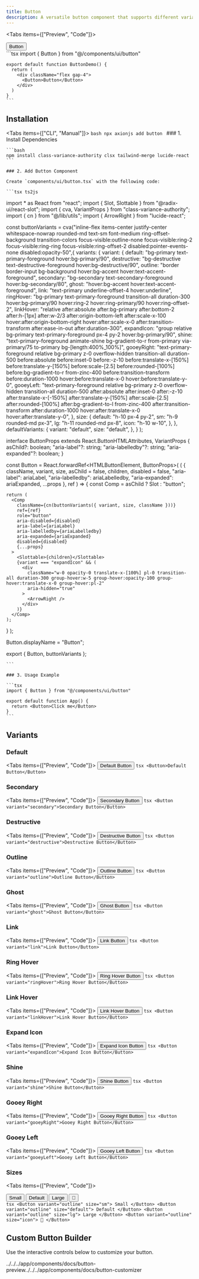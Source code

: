 ```yaml
---
title: Button
description: A versatile button component that supports different variants, sizes, and custom animations.
---
```



<Tabs items={["Preview", "Code"]}>
  <Tab value="Preview" className="m-auto h-48 content-center"  >
    <div className=" gap-4 " >
      <Button>Button</Button>
    </div>
  </Tab>
  <Tab value="Code" className="w-auto h-auto">
    ```tsx
    import { Button } from "@/components/ui/button"

    export default function ButtonDemo() {
      return (
        <div className="flex gap-4">
          <Button>Button</Button>
        </div>
      )
    }
    ```

  </Tab>
</Tabs>

## Installation

<Tabs items={["CLI", "Manual"]}>
  <Tab value="CLI">
    ```bash
    npx axionjs add button
    ```
  </Tab>
  <Tab value="Manual">
    ### 1. Install Dependencies
    
    ```bash
    npm install class-variance-authority clsx tailwind-merge lucide-react
    ```

    ### 2. Add Button Component

    Create `components/ui/button.tsx` with the following code:

    ```tsx ts2js
import * as React from "react";
import { Slot, Slottable } from "@radix-ui/react-slot";
import { cva, VariantProps } from "class-variance-authority";
import { cn } from "@/lib/utils";
import { ArrowRight } from "lucide-react";

const buttonVariants = cva("inline-flex items-center justify-center whitespace-nowrap rounded-md text-sm font-medium ring-offset-background transition-colors focus-visible:outline-none focus-visible:ring-2 focus-visible:ring-ring focus-visible:ring-offset-2 disabled:pointer-events-none disabled:opacity-50",{
        variants: {
              variant: {
                default: "bg-primary text-primary-foreground hover:bg-primary/90",
                destructive:
                  "bg-destructive text-destructive-foreground hover:bg-destructive/90",
                outline:
                  "border border-input bg-background hover:bg-accent hover:text-accent-foreground",
                secondary:
                  "bg-secondary text-secondary-foreground hover:bg-secondary/80",
                ghost: "hover:bg-accent hover:text-accent-foreground",
                link: "text-primary underline-offset-4 hover:underline",
                ringHover:
                  "bg-primary text-primary-foreground transition-all duration-300 hover:bg-primary/90 hover:ring-2 hover:ring-primary/90 hover:ring-offset-2",
                linkHover:
                  "relative after:absolute after:bg-primary after:bottom-2 after:h-[1px] after:w-2/3 after:origin-bottom-left after:scale-x-100 hover:after:origin-bottom-right hover:after:scale-x-0 after:transition-transform after:ease-in-out after:duration-300",
                expandIcon:
                  "group relative bg-primary text-primary-foreground px-4 py-2 hover:bg-primary/90",
                shine:
                  "text-primary-foreground animate-shine bg-gradient-to-r from-primary via-primary/75 to-primary bg-[length:400%_100%]",
                gooeyRight:
                  "text-primary-foreground relative bg-primary z-0 overflow-hidden transition-all duration-500 before:absolute before:inset-0 before:-z-10 before:translate-x-[150%] before:translate-y-[150%] before:scale-[2.5] before:rounded-[100%] before:bg-gradient-to-r from-zinc-400 before:transition-transform before:duration-1000 hover:before:translate-x-0 hover:before:translate-y-0",
                gooeyLeft:
                  "text-primary-foreground relative bg-primary z-0 overflow-hidden transition-all duration-500 after:absolute after:inset-0 after:-z-10 after:translate-x-[-150%] after:translate-y-[150%] after:scale-[2.5] after:rounded-[100%] after:bg-gradient-to-l from-zinc-400 after:transition-transform after:duration-1000 hover:after:translate-x-0 hover:after:translate-y-0",
              },
              size: {
                default: "h-10 px-4 py-2",
                sm: "h-9 rounded-md px-3",
                lg: "h-11 rounded-md px-8",
                icon: "h-10 w-10",
              },
            },
            defaultVariants: {
              variant: "default",
              size: "default",
            },
      }
);

interface ButtonProps
  extends React.ButtonHTMLAttributes<HTMLButtonElement>,
    VariantProps<typeof buttonVariants> {
  asChild?: boolean;
  "aria-label"?: string;
  "aria-labelledby"?: string;
  "aria-expanded"?: boolean;
}

const Button = React.forwardRef<HTMLButtonElement, ButtonProps>(
  (
    {
      className,
      variant,
      size,
      asChild = false,
      children,
      disabled = false,
      "aria-label": ariaLabel,
      "aria-labelledby": ariaLabelledby,
      "aria-expanded": ariaExpanded,
      ...props
    },
    ref
  ) => {
    const Comp = asChild ? Slot : "button";

    return (
      <Comp
        className={cn(buttonVariants({ variant, size, className }))}
        ref={ref}
        role="button"
        aria-disabled={disabled}
        aria-label={ariaLabel}
        aria-labelledby={ariaLabelledby}
        aria-expanded={ariaExpanded}
        disabled={disabled}
        {...props}
      >
        <Slottable>{children}</Slottable>
        {variant === "expandIcon" && (
          <div
            className="w-0 opacity-0 translate-x-[100%] pl-0 transition-all duration-300 group-hover:w-5 group-hover:opacity-100 group-hover:translate-x-0 group-hover:pl-2"
            aria-hidden="true"
          >
            <ArrowRight />
          </div>
        )}
      </Comp>
    );
  }
);

Button.displayName = "Button";

export { Button, buttonVariants };


    ```

    ### 3. Usage Example

    ```tsx
    import { Button } from "@/components/ui/button"

    export default function App() {
      return <Button>Click me</Button>
    }
    ```

  </Tab>
</Tabs>

## Variants

### Default

<Tabs items={["Preview", "Code"]}>
  <Tab value="Preview" className="m-auto h-48 content-center">
    <Button>Default Button</Button>
  </Tab>
  <Tab value="Code">
    ```tsx
    <Button>Default Button</Button>
    ```
  </Tab>
</Tabs>

### Secondary

<Tabs items={["Preview", "Code"]}>
  <Tab value="Preview" className="m-auto h-48 content-center">
    <Button variant="secondary">Secondary Button</Button>
  </Tab>
  <Tab value="Code">
    ```tsx
    <Button variant="secondary">Secondary Button</Button>
    ```
  </Tab>
</Tabs>

### Destructive

<Tabs items={["Preview", "Code"]}>
  <Tab value="Preview" className="m-auto h-48 content-center">
    <Button variant="destructive">Destructive Button</Button>
  </Tab>
  <Tab value="Code">
    ```tsx
    <Button variant="destructive">Destructive Button</Button>
    ```
  </Tab>
</Tabs>

### Outline

<Tabs items={["Preview", "Code"]}>
  <Tab value="Preview" className="m-auto h-48 content-center">
    <Button variant="outline">Outline Button</Button>
  </Tab>
  <Tab value="Code">
    ```tsx
    <Button variant="outline">Outline Button</Button>
    ```
  </Tab>
</Tabs>

### Ghost

<Tabs items={["Preview", "Code"]}>
  <Tab value="Preview" className="m-auto h-48 content-center">
    <Button variant="ghost">Ghost Button</Button>
  </Tab>
  <Tab value="Code">
    ```tsx
    <Button variant="ghost">Ghost Button</Button>
    ```
  </Tab>
</Tabs>

### Link

<Tabs items={["Preview", "Code"]}>
  <Tab value="Preview" className="m-auto h-48 content-center">
    <Button variant="link">Link Button</Button>
  </Tab>
  <Tab value="Code">
    ```tsx
    <Button variant="link">Link Button</Button>
    ```
  </Tab>
</Tabs>

### Ring Hover

<Tabs items={["Preview", "Code"]}>
  <Tab value="Preview" className="m-auto h-48 content-center">
    <Button variant="ringHover">Ring Hover Button</Button>
  </Tab>
  <Tab value="Code">
    ```tsx
    <Button variant="ringHover">Ring Hover Button</Button>
    ```
  </Tab>
</Tabs>

### Link Hover

<Tabs items={["Preview", "Code"]}>
  <Tab value="Preview" className="m-auto h-48 content-center">
    <Button variant="linkHover">Link Hover Button</Button>
  </Tab>
  <Tab value="Code">
    ```tsx
    <Button variant="linkHover">Link Hover Button</Button>
    ```
  </Tab>
</Tabs>

### Expand Icon

<Tabs items={["Preview", "Code"]}>
  <Tab value="Preview" className="m-auto h-48 content-center">
    <Button variant="expandIcon">Expand Icon Button</Button>
  </Tab>
  <Tab value="Code">
    ```tsx
    <Button variant="expandIcon">Expand Icon Button</Button>
    ```
  </Tab>
</Tabs>

### Shine

<Tabs items={["Preview", "Code"]}>
  <Tab value="Preview" className="m-auto h-48 content-center">
    <Button variant="shine">Shine Button</Button>
  </Tab>
  <Tab value="Code">
    ```tsx
    <Button variant="shine">Shine Button</Button>
    ```
  </Tab>
</Tabs>

### Gooey Right

<Tabs items={["Preview", "Code"]}>
  <Tab value="Preview" className="m-auto h-48 content-center">
    <Button variant="gooeyRight">Gooey Right Button</Button>
  </Tab>
  <Tab value="Code">
    ```tsx
    <Button variant="gooeyRight">Gooey Right Button</Button>
    ```
  </Tab>
</Tabs>

### Gooey Left

<Tabs items={["Preview", "Code"]}>
  <Tab value="Preview" className="m-auto h-48 content-center">
    <Button variant="gooeyLeft">Gooey Left Button</Button>
  </Tab>
  <Tab value="Code">
    ```tsx
    <Button variant="gooeyLeft">Gooey Left Button</Button>
    ```
  </Tab>
</Tabs>


### Sizes

<Tabs items={["Preview", "Code"]}>
  <Tab value="Preview" className="m-auto h-48 content-center aspect-w-16 aspect-h-9">
    <div className="flex items-center gap-4">
      <Button variant="outline" size="sm">
        Small
      </Button>
      <Button variant="outline" size="default">
        Default
      </Button>
      <Button variant="outline" size="lg">
        Large
      </Button>
      <Button
        size="icon"
        className="border border-input bg-background hover:bg-accent hover:text-accent-foreground"
      >
        🎉
      </Button>
    </div>
  </Tab>
  <Tab value="Code">
    ```tsx
    <Button variant="outline" size="sm">
      Small
    </Button>
    <Button variant="outline" size="default">
      Default
    </Button>
    <Button variant="outline" size="lg">
      Large
    </Button>
    <Button variant="outline" size="icon">
      🎉
    </Button>
    ```
  </Tab>
</Tabs>

## Custom Button Builder

Use the interactive controls below to customize your button.

<ButtonCustomizer />

<ButtonPreview />
../../../app/components/docs/button-preview../../../app/components/docs/button-customizer

